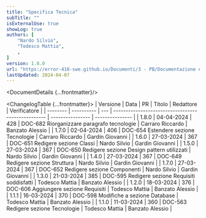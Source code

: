 ```yaml
---
title: "Specifica Tecnica"
subTitle: ""
isExternalUse: true
showLog: true
authors: [
	"Nardo Silvio",
	"Todesco Mattia",
	,
]
version: 1.8.0
url: "https://error-418-swe.github.io/Documenti/3 - PB/Documentazione esterna/Specifica Tecnica_v1.8.0.pdf"
lastUpdated: 2024-04-07
---
```



<DocumentDetails {...frontmatter}/>

<ChangelogTable {...frontmatter}>
| Versione | Data       | PR  | Titolo                                             | Redattore        | Verificatore    |
| -------- | ---------- | --- | -------------------------------------------------- | ---------------- | --------------- |
| 1.8.0    | 04-04-2024 | 428 | DOC-682 Riorganizzare paragrafo tecnologie         | Carraro Riccardo | Banzato Alessio |
| 1.7.0    | 02-04-2024 | 406 | DOC-654 Estendere sezione Tecnologie               | Carraro Riccardo | Gardin Giovanni |
| 1.6.0    | 27-03-2024 | 367 | DOC-651 Redigere sezione Classi                    | Nardo Silvio     | Gardin Giovanni |
| 1.5.0    | 27-03-2024 | 367 | DOC-650 Redigere sezione Design pattern utilizzati | Nardo Silvio     | Gardin Giovanni |
| 1.4.0    | 27-03-2024 | 367 | DOC-649 Redigere sezione Struttura                 | Nardo Silvio     | Gardin Giovanni |
| 1.7.0    | 27-03-2024 | 367 | DOC-652 Redigere sezione Componenti                | Nardo Silvio     | Gardin Giovanni |
| 1.3.0    | 21-03-2024 | 385 | DOC-595 Redigere sezione Requisiti soddisfatti     | Todesco Mattia   | Banzato Alessio |
| 1.2.0    | 18-03-2024 | 376 | DOC-606 Aggiungere sezione Requisiti               | Todesco Mattia   | Banzato Alessio |
| 1.1.1    | 16-03-2024 | 370 | DOC-598 Modifiche a sezione Database               | Todesco Mattia   | Banzato Alessio |
| 1.1.0    | 11-03-2024 | 360 | DOC-563 Redigere sezione Tecnologie                | Todesco Mattia   | Banzato Alessio |
</ChangelogTable>


